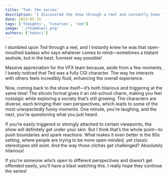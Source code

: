 ```yaml
---
title: 'Ted: the series'
description: 'I discovered the show through a reel and instantly knew Ted was the unapologetic, quick-witted character who says whatever comes to mind—blunt yet hilarious!'
date: 2023-05-15
tags: ['thoughts', 'tvseries', 'ted']
image: './thumbnail.png'
authors: ['hokori']
---
```


I stumbled upon Ted through a reel, and I instantly knew he was that open-mouthed badass who says whatever comes to mind—sometimes a blatant asshole, but in the best, funniest way possible!

Massive appreciation for the VFX team because, aside from a few moments, I barely noticed that Ted was a fully CGI character. The way he interacts with others feels incredibly fluid, enhancing the overall experience.

Now, coming back to the show itself—it’s both hilarious and triggering at the same time! The sitcom format gives it an old-school charm, making you feel nostalgic while exploring a society that’s still growing. The characters are diverse, each bringing their own perspectives, which leads to some of the most unexpectedly funny moments. One minute, you're laughing, and the next, you're questioning what you just heard.

If you’re easily triggered or strongly attached to certain viewpoints, the show will definitely get under your skin. But I think that’s the whole point—to push boundaries and spark reactions. What makes it even better is the 90s setting, where people are trying to be more open-minded, yet classic stereotypes still exist. And the way those clichés get challenged? Absolutely hilarious!

If you're someone who’s open to different perspectives and doesn’t get offended easily, you’ll have a blast watching this. I really hope they continue the series!
